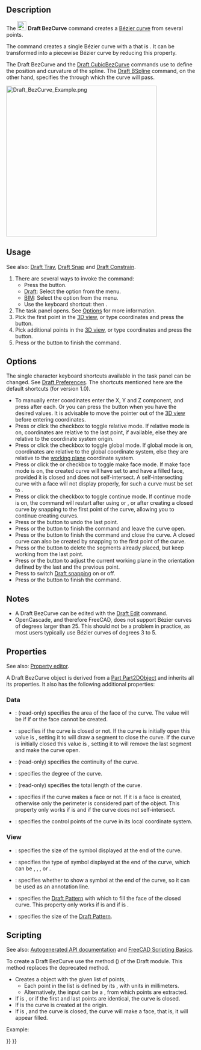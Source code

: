 <languages/>
<translate>

<!--T:24-->
{{Docnav
|[[Draft_CubicBezCurve|CubicBezCurve]]
|[[Draft_Point|Point]]
|[[Draft_Workbench|Draft]]
|IconL=Draft_CubicBezCurve.svg
|IconR=Draft_Point.svg
|IconC=Workbench_Draft.svg
}}

<!--T:14-->
{{GuiCommand
|Name=Draft BezCurve
|MenuLocation=Drafting → Bézier tools → Bézier curve<br>2D Drafting → Bézier curve
|Workbenches=[[Draft_Workbench|Draft]], [[BIM_Workbench|BIM]]
|Shortcut={{KEY|B}} {{KEY|Z}}
|Version=0.14
|SeeAlso=[[Draft_CubicBezCurve|Draft CubicBezCurve]], [[Draft_BSpline|Draft BSpline]]
}}

==Description== <!--T:1--> 

<!--T:2-->
The [[Image:Draft_BezCurve.svg|24px]] '''Draft BezCurve''' command creates a [https://en.wikipedia.org/wiki/Bezier_curve Bézier curve] from several points.

<!--T:12-->
The command creates a single Bézier curve with a {{PropertyData|Degree}} that is {{incode|number_of_points - 1}}. It can be transformed into a piecewise Bézier curve by reducing this property.

<!--T:15-->
The Draft BezCurve and the [[Draft_CubicBezCurve|Draft CubicBezCurve]] commands use {{Emphasis|control points}} to define the position and curvature of the spline. The [[Draft BSpline|Draft BSpline]] command, on the other hand, specifies the {{Emphasis|exact points}} through which the curve will pass.

</translate>
[[Image:Draft_BezCurve_Example.png|400px]]
<translate>
<!--T:16-->
{{Caption|Bézier curve defined by multiple points}}

==Usage== <!--T:3-->

<!--T:27-->
See also: [[Draft_Tray|Draft Tray]], [[Draft_Snap|Draft Snap]] and [[Draft_Constrain|Draft Constrain]].

<!--T:17-->
# There are several ways to invoke the command:
#* Press the {{Button|[[Image:Draft_BezCurve.svg|16px]] [[Draft_BezCurve|Bézier curve]]}} button.
#* [[Draft_Workbench|Draft]]: Select the {{MenuCommand|Drafting → Bézier tools → [[Image:Draft_BezCurve.svg|16px]] Bézier curve}} option from the menu.
#* [[BIM_Workbench|BIM]]: Select the {{MenuCommand|2D Drafting → [[Image:Draft_BezCurve.svg|16px]] Bézier curve}} option from the menu.
#* Use the keyboard shortcut: {{KEY|B}} then {{KEY|Z}}.
# The {{MenuCommand|Bézier curve}} task panel opens. See [[#Options|Options]] for more information.
# Pick the first point in the [[3D_view|3D view]], or type coordinates and press the {{Button|[[Image:Draft_AddPoint.svg|16px]] Enter point}} button.
# Pick additional points in the [[3D_view|3D view]], or type coordinates and press the {{Button|[[Image:Draft_AddPoint.svg|16px]] Enter point}} button.
# Press {{KEY|Esc}} or the {{Button|Close}} button to finish the command.

==Options== <!--T:4-->

<!--T:28-->
The single character keyboard shortcuts available in the task panel can be changed. See [[Draft_Preferences|Draft Preferences]]. The shortcuts mentioned here are the default shortcuts (for version 1.0).

<!--T:5-->
* To manually enter coordinates enter the X, Y and Z component, and press {{KEY|Enter}} after each. Or you can press the {{Button|[[Image:Draft_AddPoint.svg|16px]] Enter point}} button when you have the desired values. It is advisable to move the pointer out of the [[3D_view|3D view]] before entering coordinates.
* Press {{KEY|R}} or click the {{MenuCommand|Relative}} checkbox to toggle relative mode. If relative mode is on, coordinates are relative to the last point, if available, else they are relative to the coordinate system origin.
* Press {{KEY|G}} or click the {{MenuCommand|Global}} checkbox to toggle global mode. If global mode is on, coordinates are relative to the global coordinate system, else they are relative to the [[Draft_SelectPlane|working plane]] coordinate system.
* Press {{KEY|F}} or click the {{MenuCommand|Filled}}{{VersionNoteMinus|1.0}} or {{MenuCommand|Make face}}{{VersionNote|1.1}} checkbox to toggle make face mode. If make face mode is on, the created curve will have {{PropertyData|Make Face}} set to {{TRUE}} and have a filled face, provided it is closed and does not self-intersect. A self-intersecting curve with a face will not display properly, for such a curve {{PropertyData|Make Face}} must be set to {{FALSE}}.
* Press {{KEY|N}} or click the {{MenuCommand|Continue}} checkbox to toggle continue mode. If continue mode is on, the command will restart after using {{Button|[[Image:Draft_FinishLine.svg|16px]] Finish}} or {{Button|[[Image:Draft_CloseLine.svg|16px]] Close}}, or after creating a closed curve by snapping to the first point of the curve, allowing you to continue creating curves.
* Press {{KEY|/}} or the {{Button|[[Image:Draft_UndoLine.svg|16px]] Undo}} button to undo the last point.
* Press {{KEY|A}} or the {{Button|[[Image:Draft_FinishLine.svg|16px]] Finish}} button to finish the command and leave the curve open.
* Press {{KEY|O}} or the {{Button|[[Image:Draft_CloseLine.svg|16px]] Close}} button to finish the command and close the curve. A closed curve can also be created by snapping to the first point of the curve.
* Press {{KEY|W}} or the {{Button|[[Image:Draft Wipe.svg|16px]] Wipe}} button to delete the segments already placed, but keep working from the last point.
* Press {{KEY|U}} or the {{Button|[[Image:Draft SelectPlane.svg|16px]] [[Draft_SelectPlane|Set WP]]}} button to adjust the current working plane in the orientation defined by the last and the previous point.
* Press {{KEY|S}} to switch [[Draft_Snap|Draft snapping]] on or off.
* Press {{KEY|Esc}} or the {{Button|Close}} button to finish the command.

==Notes== <!--T:29-->

<!--T:11-->
* A Draft BezCurve can be edited with the [[Draft_Edit|Draft Edit]] command.
* OpenCascade, and therefore FreeCAD, does not support Bézier curves of degrees larger than 25. This should not be a problem in practice, as most users typically use Bézier curves of degrees 3 to 5.

==Properties== <!--T:6-->

<!--T:30-->
See also: [[Property_editor|Property editor]].

<!--T:31-->
A Draft BezCurve object is derived from a [[Part_Part2DObject|Part Part2DObject]] and inherits all its properties. It also has the following additional properties:

=== Data === <!--T:32-->

<!--T:33-->
{{TitleProperty|Draft}}

<!--T:20-->
* {{PropertyData|Area|Area}}: (read-only) specifies the area of the face of the curve. The value will be {{value|0.0}} if {{PropertyData|Make Face}} if {{FALSE}} or the face cannot be created.
* {{PropertyData|Closed|Bool}}: specifies if the curve is closed or not. If the curve is initially open this value is {{FALSE}}, setting it to {{TRUE}} will draw a segment to close the curve. If the curve is initially closed this value is {{TRUE}}, setting it to {{FALSE}} will remove the last segment and make the curve open.
* {{PropertyData|Continuity|IntegerList}}: (read-only) specifies the continuity of the curve.
* {{PropertyData|Degree|Integer}}: specifies the degree of the curve.
* {{PropertyData|Length|Length}}: (read-only) specifies the total length of the curve.
* {{PropertyData|Make Face|Bool}}: specifies if the curve makes a face or not. If it is {{TRUE}} a face is created, otherwise only the perimeter is considered part of the object. This property only works if {{PropertyData|Closed}} is {{TRUE}} and if the curve does not self-intersect.
* {{PropertyData|Points|VectorList}}: specifies the control points of the curve in its local coordinate system.

=== View === <!--T:34-->

<!--T:35-->
{{TitleProperty|Draft}}

<!--T:21-->
* {{PropertyView|Arrow Size|Length}}: specifies the size of the symbol displayed at the end of the curve.
* {{PropertyView|Arrow Type|Enumeration}}: specifies the type of symbol displayed at the end of the curve, which can be {{value|Dot}}, {{value|Circle}}, {{value|Arrow}}, {{value|Tick}} or {{value|Tick-2}}.
* {{PropertyView|End Arrow|Bool}}: specifies whether to show a symbol at the end of the curve, so it can be used as an annotation line.
* {{PropertyView|Pattern|Enumeration}}: specifies the [[Draft_Pattern|Draft Pattern]] with which to fill the face of the closed curve. This property only works if {{PropertyData|Make Face}} is {{TRUE}} and if {{PropertyView|Display Mode}} is {{value|Flat Lines}}.
* {{PropertyView|Pattern Size|Float}}: specifies the size of the [[Draft_Pattern|Draft Pattern]].

==Scripting== <!--T:36-->

<!--T:8-->
See also: [https://freecad.github.io/SourceDoc/ Autogenerated API documentation] and [[FreeCAD Scripting Basics|FreeCAD Scripting Basics]].

<!--T:9-->
To create a Draft BezCurve use the {{incode|make_bezcurve}} method ({{Version|0.19}}) of the Draft module. This method replaces the deprecated {{incode|makeBezCurve}} method.

</translate>
{{Code|code=
bezcurve = make_bezcurve(pointslist, closed=False, placement=None, face=None, support=None, degree=None)
bezcurve = make_bezcurve(Part.Wire, closed=False, placement=None, face=None, support=None, degree=None)
}}
<translate>

<!--T:10-->
* Creates a {{incode|bezcurve}} object with the given list of points, {{incode|pointslist}}.
** Each point in the list is defined by its {{incode|FreeCAD.Vector}}, with units in millimeters.
** Alternatively, the input can be a {{incode|Part.Wire}}, from which points are extracted.
* If {{incode|closed}} is {{incode|True}}, or if the first and last points are identical, the curve is closed.
* If {{incode|placement}} is {{incode|None}} the curve is created at the origin.
* If {{incode|face}} is {{incode|True}}, and the curve is closed, the curve will make a face, that is, it will appear filled.

<!--T:22-->
Example:

</translate>
{{Code|code=
import FreeCAD as App
import Draft

doc = App.newDocument()

p1 = App.Vector(0, 0, 0)
p2 = App.Vector(1000, 1000, 0)
p3 = App.Vector(2000, 0, 0)
p4 = App.Vector(1500, -2000, 0)

bezcurve1 = Draft.make_bezcurve([p1, p2, p3, p4], closed=True)
bezcurve2 = Draft.make_bezcurve([p4, 1.3*p2, p1, 4.1*p3], closed=True)
bezcurve3 = Draft.make_bezcurve([1.7*p3, 1.5*p4, 2.1*p2, p1], closed=True)

doc.recompute()
}}
<translate>


<!--T:23-->
{{Docnav
|[[Draft_CubicBezCurve|CubicBezCurve]]
|[[Draft_Point|Point]]
|[[Draft_Workbench|Draft]]
|IconL=Draft_CubicBezCurve.svg
|IconR=Draft_Point.svg
|IconC=Workbench_Draft.svg
}}

</translate>
{{Draft Tools navi{{#translation:}}}}
{{Userdocnavi{{#translation:}}}}